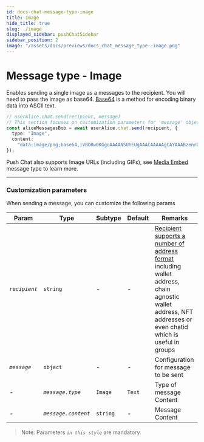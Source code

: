 ```yaml
---
id: docs-chat-message-type-image
title: Image
hide_title: true
slug: ./image
displayed_sidebar: pushChatSidebar
sidebar_position: 2
image: "/assets/docs/previews/docs_chat_message_type--image.png"
---
```


# Message type - Image

Enables sending a single image as a messages to the recipient. You will need to pass the image as base64. [Base64](https://en.wikipedia.org/wiki/Base64) is a method for encoding binary data into ASCII text.


<Head>
  <title>Message Type - Image | Push Chat | Push Documentation`}</title>
</Head>


<Tabs className="codetabs" groupId="code-examples">
  <TabItem value="js" attributes={{className: "codetab js"}} default>

```typescript
// userAlice.chat.send(recipient, message)
// This section focuses on customization parameters for 'message' object
const aliceMessagesBob = await userAlice.chat.send(recipient, {
  type: "Image",
  content:
    "data:image/png;base64,iVBORw0KGgoAAAANSUhEUgAAACAAAAAgCAYAAABzenr0AAAAvklEQVR4AcXBsW2FMBiF0Y8r3GQb6jeBxRauYRpo4yGQkMd4gg==",
});
```

  </TabItem>
</Tabs>

Push Chat also supports Image URLs (including GIFs), see [Media Embed](/docs/chat/message-types/media-embed) message type to learn more.

---

### Customization parameters

When sending a message, you can customize the following params

| Param         | Type                | Subtype  | Default | Remarks                                                                                                                                                                                              |
| ------------- | ------------------- | -------- | ------- | ---------------------------------------------------------------------------------------------------------------------------------------------------------------------------------------------------- |
| _`recipient`_ | `string`            | -        | -       | [Recipient supports a number of address format](/docs/chat/build/types-of-recipient) including wallet address, chain agnostic wallet address, NFT addresses or even chatid which is useful in groups |
| _`message`_   | `object`            | -        | -       | Configuration for message to be sent                                                                                                                                                                 |
| -             | _`message.type`_    | `Image`  | `Text`  | Type of message Content                                                                                                                                                                              |
| -             | _`message.content`_ | `string` | -       | Message Content                                                                                                                                                                                      |

> Note: Parameters _`in this style`_ are mandatory.
